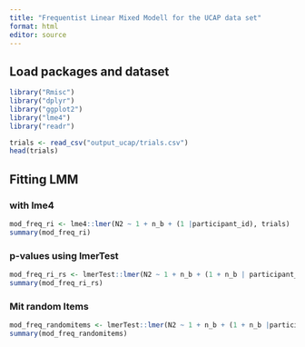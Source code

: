 ```yaml
---
title: "Frequentist Linear Mixed Modell for the UCAP data set"
format: html
editor: source
---
```


## Load packages and dataset

```r
library("Rmisc")
library("dplyr")
library("ggplot2")
library("lme4")
library("readr")
```

```r
trials <- read_csv("output_ucap/trials.csv")
head(trials)
```

## Fitting LMM

### with lme4

```r
mod_freq_ri <- lme4::lmer(N2 ~ 1 + n_b + (1 |participant_id), trials)
summary(mod_freq_ri)
```

### p-values using lmerTest

```r
mod_freq_ri_rs <- lmerTest::lmer(N2 ~ 1 + n_b + (1 + n_b | participant_id), trials)
summary(mod_freq_ri_rs)
```

### Mit random Items

```r
mod_freq_randomitems <- lmerTest::lmer(N2 ~ 1 + n_b + (1 + n_b |participant_id) + (1 + n_b | Objektpaar), trials)
summary(mod_freq_randomitems)
```
